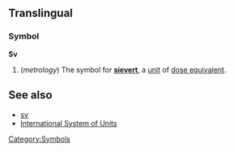 ==Translingual==
===Symbol===
'''Sv'''
#(''metrology'') The symbol for '''[[sievert]]''', a [[unit]] of [[dose equivalent]].

==See also==
*[[sv]]
*[[International System of Units]]

[[Category:Symbols]]